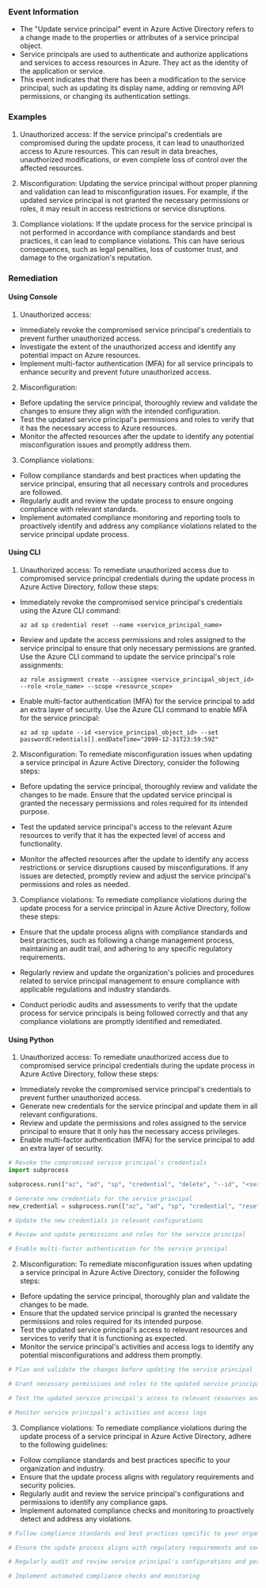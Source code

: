 
### Event Information

- The "Update service principal" event in Azure Active Directory refers to a change made to the properties or attributes of a service principal object.
- Service principals are used to authenticate and authorize applications and services to access resources in Azure. They act as the identity of the application or service.
- This event indicates that there has been a modification to the service principal, such as updating its display name, adding or removing API permissions, or changing its authentication settings.


### Examples

1. Unauthorized access: If the service principal's credentials are compromised during the update process, it can lead to unauthorized access to Azure resources. This can result in data breaches, unauthorized modifications, or even complete loss of control over the affected resources.

2. Misconfiguration: Updating the service principal without proper planning and validation can lead to misconfiguration issues. For example, if the updated service principal is not granted the necessary permissions or roles, it may result in access restrictions or service disruptions.

3. Compliance violations: If the update process for the service principal is not performed in accordance with compliance standards and best practices, it can lead to compliance violations. This can have serious consequences, such as legal penalties, loss of customer trust, and damage to the organization's reputation.

### Remediation

#### Using Console

1. Unauthorized access:
- Immediately revoke the compromised service principal's credentials to prevent further unauthorized access.
- Investigate the extent of the unauthorized access and identify any potential impact on Azure resources.
- Implement multi-factor authentication (MFA) for all service principals to enhance security and prevent future unauthorized access.

2. Misconfiguration:
- Before updating the service principal, thoroughly review and validate the changes to ensure they align with the intended configuration.
- Test the updated service principal's permissions and roles to verify that it has the necessary access to Azure resources.
- Monitor the affected resources after the update to identify any potential misconfiguration issues and promptly address them.

3. Compliance violations:
- Follow compliance standards and best practices when updating the service principal, ensuring that all necessary controls and procedures are followed.
- Regularly audit and review the update process to ensure ongoing compliance with relevant standards.
- Implement automated compliance monitoring and reporting tools to proactively identify and address any compliance violations related to the service principal update process.

#### Using CLI

1. Unauthorized access: To remediate unauthorized access due to compromised service principal credentials during the update process in Azure Active Directory, follow these steps:

- Immediately revoke the compromised service principal's credentials using the Azure CLI command:
  ```
  az ad sp credential reset --name <service_principal_name>
  ```

- Review and update the access permissions and roles assigned to the service principal to ensure that only necessary permissions are granted. Use the Azure CLI command to update the service principal's role assignments:
  ```
  az role assignment create --assignee <service_principal_object_id> --role <role_name> --scope <resource_scope>
  ```

- Enable multi-factor authentication (MFA) for the service principal to add an extra layer of security. Use the Azure CLI command to enable MFA for the service principal:
  ```
  az ad sp update --id <service_principal_object_id> --set passwordCredentials[].endDateTime="2099-12-31T23:59:59Z"
  ```

2. Misconfiguration: To remediate misconfiguration issues when updating a service principal in Azure Active Directory, consider the following steps:

- Before updating the service principal, thoroughly review and validate the changes to be made. Ensure that the updated service principal is granted the necessary permissions and roles required for its intended purpose.

- Test the updated service principal's access to the relevant Azure resources to verify that it has the expected level of access and functionality.

- Monitor the affected resources after the update to identify any access restrictions or service disruptions caused by misconfigurations. If any issues are detected, promptly review and adjust the service principal's permissions and roles as needed.

3. Compliance violations: To remediate compliance violations during the update process for a service principal in Azure Active Directory, follow these steps:

- Ensure that the update process aligns with compliance standards and best practices, such as following a change management process, maintaining an audit trail, and adhering to any specific regulatory requirements.

- Regularly review and update the organization's policies and procedures related to service principal management to ensure compliance with applicable regulations and industry standards.

- Conduct periodic audits and assessments to verify that the update process for service principals is being followed correctly and that any compliance violations are promptly identified and remediated.

#### Using Python

1. Unauthorized access: To remediate unauthorized access due to compromised service principal credentials during the update process in Azure Active Directory, follow these steps:

- Immediately revoke the compromised service principal's credentials to prevent further unauthorized access.
- Generate new credentials for the service principal and update them in all relevant configurations.
- Review and update the permissions and roles assigned to the service principal to ensure that it only has the necessary access privileges.
- Enable multi-factor authentication (MFA) for the service principal to add an extra layer of security.

```python
# Revoke the compromised service principal's credentials
import subprocess

subprocess.run(["az", "ad", "sp", "credential", "delete", "--id", "<service_principal_id>", "--credential-id", "<compromised_credential_id>"])

# Generate new credentials for the service principal
new_credential = subprocess.run(["az", "ad", "sp", "credential", "reset", "--name", "<service_principal_name>"], capture_output=True).stdout.decode().strip()

# Update the new credentials in relevant configurations

# Review and update permissions and roles for the service principal

# Enable multi-factor authentication for the service principal
```

2. Misconfiguration: To remediate misconfiguration issues when updating a service principal in Azure Active Directory, consider the following steps:

- Before updating the service principal, thoroughly plan and validate the changes to be made.
- Ensure that the updated service principal is granted the necessary permissions and roles required for its intended purpose.
- Test the updated service principal's access to relevant resources and services to verify that it is functioning as expected.
- Monitor the service principal's activities and access logs to identify any potential misconfigurations and address them promptly.

```python
# Plan and validate the changes before updating the service principal

# Grant necessary permissions and roles to the updated service principal

# Test the updated service principal's access to relevant resources and services

# Monitor service principal's activities and access logs
```

3. Compliance violations: To remediate compliance violations during the update process of a service principal in Azure Active Directory, adhere to the following guidelines:

- Follow compliance standards and best practices specific to your organization and industry.
- Ensure that the update process aligns with regulatory requirements and security policies.
- Regularly audit and review the service principal's configurations and permissions to identify any compliance gaps.
- Implement automated compliance checks and monitoring to proactively detect and address any violations.

```python
# Follow compliance standards and best practices specific to your organization and industry

# Ensure the update process aligns with regulatory requirements and security policies

# Regularly audit and review service principal's configurations and permissions

# Implement automated compliance checks and monitoring
```

